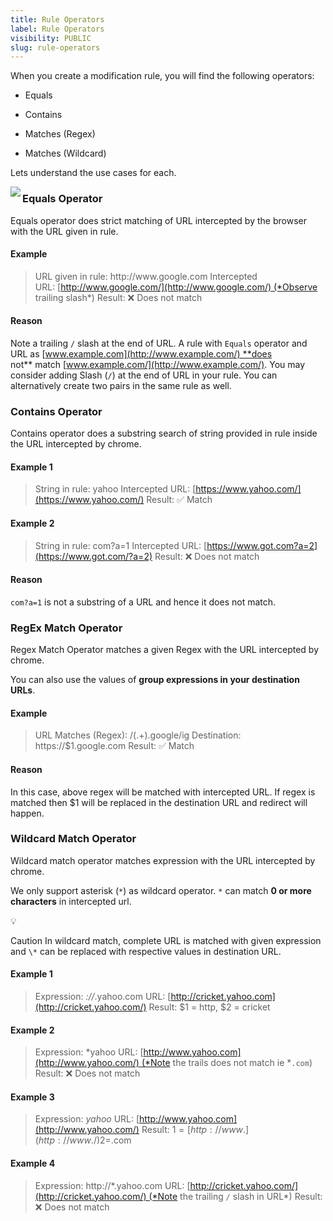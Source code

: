 ```yaml
---
title: Rule Operators
label: Rule Operators
visibility: PUBLIC
slug: rule-operators
---
```


When you create a modification rule, you will find the following operators:

* Equals

- Contains

* Matches (Regex)

- Matches (Wildcard)

Lets understand the use cases for each.

<Image src="https://imagedelivery.net/IEMzXmjRvW0g933AN5ejrA/wwwnotionso-image-prod-files-secures3us-west-2amazonawscom-8e04dd23-74cd-4c44-8158-4238eac359d1-1dac3f84-4347-4cce-ae45-7aed91b3a7a5-ss-2_73png/public" align="left" />

### Equals Operator

Equals operator does strict matching of URL intercepted by the browser with the URL given in rule.

#### Example

> URL given in rule: http\://www\.google.com Intercepted URL: [http://www.google.com/](http://www.google.com/) (*Observe trailing slash*) Result: ❌ Does not match

#### Reason

Note a trailing `/` slash at the end of URL. A rule with `Equals` operator and URL as [www.example.com](http://www.example.com/) **does not** match [www.example.com/](http://www.example.com/). You may consider adding Slash (`/`) at the end of URL in your rule. You can alternatively create two pairs in the same rule as well.

### Contains Operator

Contains operator does a substring search of string provided in rule inside the URL intercepted by chrome.

#### Example 1

> String in rule: yahoo Intercepted URL: [https://www.yahoo.com/](https://www.yahoo.com/) Result: ✅ Match

#### Example 2

> String in rule: com?a=1 Intercepted URL: [https://www.got.com?a=2](https://www.got.com/?a=2) Result: ❌ Does not match

#### Reason

`com?a=1` is not a substring of a URL and hence it does not match.

### RegEx Match Operator

Regex Match Operator matches a given Regex with the URL intercepted by chrome.

You can also use the values of **group expressions in your destination URLs**.

#### Example

> URL Matches (Regex): /(.+).google/ig Destination: https\://$1.google.com Result: ✅ Match

#### Reason

In this case, above regex will be matched with intercepted URL. If regex is matched then $1 will be replaced in the destination URL and redirect will happen.

### Wildcard Match Operator

Wildcard match operator matches expression with the URL intercepted by chrome.

We only support asterisk (`*`) as wildcard operator. `*` can match **0 or more characters** in intercepted url.

💡

Caution In wildcard match, complete URL is matched with given expression and `\*` can be replaced with respective values in destination URL.

#### Example 1

> Expression: *://*.yahoo.com URL: [http://cricket.yahoo.com](http://cricket.yahoo.com/) Result: $1 = http, $2 = cricket

#### Example 2

> Expression: \*yahoo URL: [http://www.yahoo.com](http://www.yahoo.com/) (*Note the trails does not match ie *`.com`) Result: ❌ Does not match

#### Example 3

> Expression: *yahoo* URL: [http://www.yahoo.com](http://www.yahoo.com/) Result: $1 = [http://www.](http://www./) $2=.com

#### Example 4

> Expression: http\://\*.yahoo.com URL: [http://cricket.yahoo.com/](http://cricket.yahoo.com/) (*Note the trailing *`/`* slash in URL*) Result: ❌ Does not match
